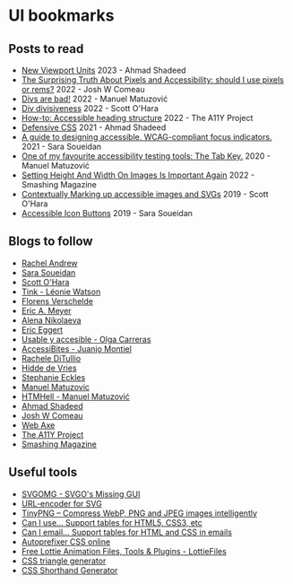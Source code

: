 # UI bookmarks

## Posts to read

- [New Viewport Units](https://ishadeed.com/article/new-viewport-units/) 2023 - Ahmad Shadeed
- [The Surprising Truth About Pixels and Accessibility: should I use pixels or rems?](https://www.joshwcomeau.com/css/surprising-truth-about-pixels-and-accessibility/) 2022 - Josh W Comeau
- [Divs are bad!](https://www.matuzo.at/blog/2022/divs-are-bad/) 2022 - Manuel Matuzović
- [Div divisiveness](https://www.scottohara.me/blog/2022/01/20/divisive.html) 2022 - Scott O'Hara
- [How-to: Accessible heading structure](https://www.a11yproject.com/posts/how-to-accessible-heading-structure/) 2022 - The A11Y Project
- [Defensive CSS](https://ishadeed.com/article/defensive-css/) 2021 - Ahmad Shadeed
- [A guide to designing accessible, WCAG-compliant focus indicators.](https://www.sarasoueidan.com/blog/focus-indicators/) 2021 - Sara Soueidan
- [One of my favourite accessibility testing tools: The Tab Key.](https://www.matuzo.at/blog/testing-with-tab/) 2020 - Manuel Matuzović
- [Setting Height And Width On Images Is Important Again](https://www.smashingmagazine.com/2020/03/setting-height-width-images-important-again/) 2022 - Smashing Magazine
- [Contextually Marking up accessible images and SVGs](https://www.scottohara.me/blog/2019/05/22/contextual-images-svgs-and-a11y.html) 2019 - Scott O'Hara
- [Accessible Icon Buttons](https://www.sarasoueidan.com/blog/accessible-icon-buttons/) 2019 - Sara Soueidan

## Blogs to follow

- [Rachel Andrew](https://rachelandrew.co.uk/)
- [Sara Soueidan](https://www.sarasoueidan.com/)
- [Scott O'Hara](https://www.scottohara.me/)
- [Tink - Léonie Watson](https://tink.uk/)
- [Florens Verschelde](https://fvsch.com/)
- [Eric A. Meyer](https://meyerweb.com/)
- [Alena Nikolaeva](https://www.alena-nikolaeva.com/)
- [Eric Eggert](https://yatil.net/)
- [Usable y accesible - Olga Carreras](https://olgacarreras.blogspot.com/)
- [AccessiBites - Juanjo Montiel](https://accessibites.net/)
- [Rachele DiTullio](https://racheleditullio.com/)
- [Hidde de Vries](https://hidde.blog/)
- [Stephanie Eckles ](https://thinkdobecreate.com/)
- [Manuel Matuzovic](https://www.matuzo.at/)
- [HTMHell - Manuel Matuzović](https://www.htmhell.dev/)
- [Ahmad Shadeed](https://ishadeed.com/)
- [Josh W Comeau](https://www.joshwcomeau.com/)
- [Web Axe](http://www.webaxe.org/)
- [The A11Y Project](https://www.a11yproject.com/)
- [Smashing Magazine](https://www.smashingmagazine.com/)

## Useful tools

- [SVGOMG - SVGO's Missing GUI](https://jakearchibald.github.io/svgomg/)
- [URL-encoder for SVG](https://yoksel.github.io/url-encoder/)
- [TinyPNG – Compress WebP, PNG and JPEG images intelligently](https://tinypng.com/)
- [Can I use... Support tables for HTML5, CSS3, etc](https://caniuse.com/)
- [Can I email… Support tables for HTML and CSS in emails](https://www.caniemail.com/)
- [Autoprefixer CSS online](https://autoprefixer.github.io/)
- [Free Lottie Animation Files, Tools & Plugins - LottieFiles](https://lottiefiles.com/)
- [CSS triangle generator](http://apps.eky.hk/css-triangle-generator/)
- [CSS Shorthand Generator](https://shrthnd.volume7.io/)
